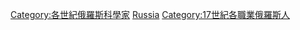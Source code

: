 {{Portal|俄羅斯|人物}}
{{category pair||18世紀俄羅斯科學家}}

[[Category:各世紀俄羅斯科學家|Category:各世紀俄羅斯科學家]]
[[Category:17世紀各國科學家|Russia]]
[[Category:17世紀各職業俄羅斯人|Category:17世紀各職業俄羅斯人]]
